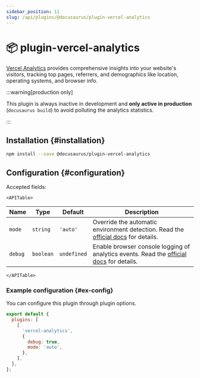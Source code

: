 ```yaml
---
sidebar_position: 11
slug: /api/plugins/@docusaurus/plugin-vercel-analytics
---
```


# 📦 plugin-vercel-analytics


[Vercel Analytics](https://vercel.com/docs/analytics) provides comprehensive insights into your website's visitors, tracking top pages, referrers, and demographics like location, operating systems, and browser info.

:::warning[production only]

This plugin is always inactive in development and **only active in production** (`docusaurus build`) to avoid polluting the analytics statistics.

:::

## Installation {#installation}

```bash npm2yarn
npm install --save @docusaurus/plugin-vercel-analytics
```

## Configuration {#configuration}

Accepted fields:

```mdx-code-block
<APITable>
```

| Name | Type | Default | Description |
| --- | --- | --- | --- |
| `mode` | `string` | `'auto'` | Override the automatic environment detection. Read the [official docs](https://vercel.com/docs/analytics/package#mode) for details. |
| `debug` | `boolean` | `undefined` | Enable browser console logging of analytics events. Read the [official docs](https://vercel.com/docs/analytics/package#debug) for details. |

```mdx-code-block
</APITable>
```

### Example configuration {#ex-config}

You can configure this plugin through plugin options.

```js title="docusaurus.config.js"
export default {
  plugins: [
    [
      'vercel-analytics',
      {
        debug: true,
        mode: 'auto',
      },
    ],
  ],
};
```